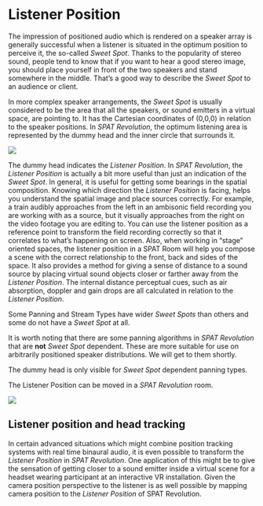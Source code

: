 # Listener Position

The impression of positioned audio which is rendered on a speaker array is generally successful when a listener is situated in the optimum position to perceive it, the so-called _Sweet Spot_. Thanks to the popularity of stereo sound, people tend to know that if you want to hear a good stereo image, you should place yourself in front of the two speakers and stand somewhere in the middle. That’s a good way to describe the _Sweet Spot_ to an audience or client.

In more complex speaker arrangements, the _Sweet Spot_ is usually considered to be the area that all the speakers, or sound emitters in a virtual space, are pointing to. It has the Cartesian coordinates of (0,0,0) in relation to the speaker positions. In _SPAT Revolution_, the optimum listening area is represented by the dummy head and the inner circle that surrounds it.

![](https://media.githubusercontent.com/media/FLUX-SE/doc_images/main/SpatR/Room/3DViewFrontHead.png)


The dummy head indicates the _Listener Position_. In _SPAT Revolution_, the _Listener Position_ is actually a bit more useful than just an indication of the _Sweet Spot_. In general, it is useful for getting some bearings in the spatial composition. Knowing which direction the _Listener Position_ is facing, helps you understand the spatial image and place sources correctly. For example, a train audibly approaches from the left in an ambisonic field recording you are working with as a source, but it visually approaches from the right on the video footage you are editing to. You can use the listener position as a reference point to transform the field recording correctly so that it correlates to what’s happening on screen. Also, when working in “stage” oriented spaces, the listener position in a SPAT Room will help you compose a scene with the correct relationship to the front, back and sides of the space. It also provides a method for giving a sense of distance to a sound source by placing virtual sound objects closer or farther away from the _Listener Position_. The internal distance perceptual cues, such as air absorption, doppler and gain drops are all calculated in relation to the _Listener Position_.


:::{.callout-note}
Some Panning and Stream Types have wider _Sweet Spots_ than others and some do not have a _Sweet Spot_ at all.
:::

It is worth noting that there are some panning algorithms in _SPAT Revolution_ that are **not** _Sweet Spot_ dependent. These are more suitable for use on arbitrarily positioned speaker distributions. We will get to them shortly.

:::{.callout-warning}
 The dummy head is only visible for _Sweet Spot_ dependent panning types.
:::

:::{.callout-note}
The Listener Position can be moved in a _SPAT Revolution_ room.
:::

![](https://media.githubusercontent.com/media/FLUX-SE/doc_images/main/SpatR/Room/OutputChannelBased.png)

## Listener position and head tracking

In certain advanced situations which might combine position tracking systems with real time binaural audio, it is even possible to transform the _Listener Position_ in _SPAT Revolution_. One application of this might be to give the sensation of getting closer to a sound emitter inside a virtual scene for a headset wearing participant at an interactive VR installation. Given the camera position perspective to the listener is as well possible by mapping camera position to the _Listener Position_ of SPAT Revolution.
